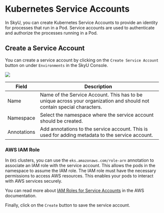 
# Kubernetes Service Accounts

In SkyU, you can create Kubernetes Service Accounts to provide an identity for processes that run in a Pod. Service accounts are used to authenticate and authorize the processes running in a Pod.

## Create a Service Account

You can create a service account by clicking on the `Create Service Account` button on under `Environments` in the SkyU Console.

<Image src="/assets/images/environments/service-account.png"  width={500} height={500}  />


| Field       | Description                                                                                                            |
| ----------- | ---------------------------------------------------------------------------------------------------------------------- |
| Name        | Name of the Service Account. This has to be unique across your organization and should not contain special characters. |
| Namespace   | Select the namespace where the service account should be created.                                                      |
| Annotations | Add annotations to the service account. This is used for adding metadata to the service account.                       |

### AWS IAM Role

In `EKS` clusters, you can use the `eks.amazonaws.com/role-arn` annotation to associate an IAM role with the service account. This allows the pods in the namespace to assume the IAM role. The IAM role must have the necessary permissions to access AWS resources. This enables your pods to interact with AWS services securely.

You can read more about [IAM Roles for Service Accounts](https://docs.aws.amazon.com/eks/latest/userguide/associate-service-account-role.html) in the AWS documentation.

Finally, click on the `Create` button to save the service account.